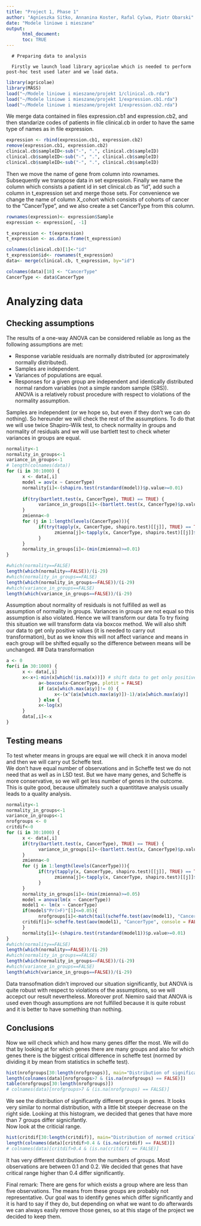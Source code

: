 ```yaml
---
title: "Project 1, Phase 1"
author: "Agnieszka Sitko, Annanina Koster, Rafal Cylwa, Piotr Obarski"
date: "Modele liniowe i mieszane"
output: 
      html_document:
      toc: TRUE
---
```

      # Preparing data to analysis
      
      Firstly we launch load library agricolae which is needed to perform post-hoc test used later and we load data.
```r
library(agricolae)
library(MASS)
load("~/Modele liniowe i mieszane/projekt 1/clinical.cb.rda")
load("~/Modele liniowe i mieszane/projekt 1/expression.cb1.rda")
load("~/Modele liniowe i mieszane/projekt 1/expression.cb2.rda")
```
We merge data contained in files expression.cb1 and expression.cb2, and then standarize codes of patients in file clinical.cb in order to have the same type of names as in file expression. 
```r
expression <- rbind(expression.cb1, expression.cb2)
remove(expression.cb1, expression.cb2)
clinical.cb$sampleID<-sub("-", ".", clinical.cb$sampleID)
clinical.cb$sampleID<-sub("-", ".", clinical.cb$sampleID)
clinical.cb$sampleID<-sub("-", ".", clinical.cb$sampleID)
```
Then we move the name of gene from column into rownames. Subsequently we transpose data in set expression. Finally we name the column which consists a patient id in set clinical.cb as "id", add such a column in t_expression set and merge those sets.
For convenience we change the name of column X_cohort which consists of cohorts of cancer to the "CancerType", and we also create a set CancerType from this column.
```r
rownames(expression)<- expression$Sample
expression <- expression[, -1]

t_expression <- t(expression)
t_expression <- as.data.frame(t_expression)

colnames(clinical.cb)[1]<-"id"
t_expression$id<- rownames(t_expression)
data<- merge(clinical.cb, t_expression, by="id")

colnames(data)[18] <- "CancerType"
CancerType <- data$CancerType

```
# Analyzing data

## Checking assumptions
The results of a one-way ANOVA can be considered reliable as long as the following assumptions are met:<br/>
      
* Response variable residuals are normally distributed (or approximately normally distributed).<br/>
* Samples are independent.<br/>
* Variances of populations are equal.<br/>
* Responses for a given group are independent and identically distributed normal random variables (not a simple random sample (SRS)).<br/>
ANOVA is a relatively robust procedure with respect to violations of the normality assumption.

Samples are independent (or we hope so, but even if they don't we can do nothing). So hereunder we will check the rest of the assumptions. To do that we will use twice Shapiro-Wilk test, to check normality in groups and normality of residuals and we will use bartlett test to check wheter variances in groups are equal.
```r
normality<-1
normality_in_groups<-1
variance_in_groups<-1
# length(colnames(data))
for (i in 30:1000) {
      x <- data[,i]
      model = aov(x ~ CancerType)
      normality[i]<-(shapiro.test(rstandard(model))$p.value>=0.01)
      
      if(try(bartlett.test(x, CancerType), TRUE) == TRUE) {
            variance_in_groups[i]<-(bartlett.test(x, CancerType)$p.value>=0.01)
      }
      zmienna<-0
      for (j in 1:length(levels(CancerType))){
            if(try(tapply(x, CancerType, shapiro.test)[[j]], TRUE) == TRUE) {
                  zmienna[j]<-tapply(x, CancerType, shapiro.test)[[j]]$p.value
            }
      }
      normality_in_groups[i]<-(min(zmienna)>=0.01)
}

#which(normality==FALSE)
length(which(normality==FALSE))/(i-29)
#which(normality_in_groups==FALSE)
length(which(normality_in_groups==FALSE))/(i-29)
#which(variance_in_groups==FALSE)
length(which(variance_in_groups==FALSE))/(i-29)
```
Assumption about normality of residuals is not fulfilled as well as assumption of normality in groups. Variances in groups are not equal so this assumption is also violated. Hence we will transform our data 
To try fixing this situation we will transform data via boxcox method. We will also shift our data to get only positive values (it is needed to carry out transformation), but as we know this will not affect variance and means in each group will be shifted equally so the difference between means will be unchanged.
## Data transformation
```r
a <- 0
for(i in 30:1000) {
      x <- data[,i]
      x<-x+1-min(x[which(!is.na(x))]) # shift data to get only positive
            a<-boxcox(x~CancerType, plotit = FALSE)
            if (a$x[which.max(a$y)]!= 0) {
                  x<-(x^(a$x[which.max(a$y)])-1)/a$x[which.max(a$y)]
            } else {
            x<-log(x)
      } 
      data[,i]<-x
}
```
## Testing means
To test wheter means in groups are equal we will check it in anova model and then we will carry out Scheffe test. </br>
We don't have equal number of observations and in Scheffe test we do not need that as well as in LSD test. But we have many genes, and Scheffe is more conservative, so we will get less number of genes in the outcome. This is quite good, because ultimately such a quantititave analysis usually leads to a quality analysis.
```r
normality<-1
normality_in_groups<-1
variance_in_groups<-1
nrofgroups <- 0
critdif<-0
for (i in 30:1000) {
      x <- data[,i]
      if(try(bartlett.test(x, CancerType), TRUE) == TRUE) {
            variance_in_groups[i]<-(bartlett.test(x, CancerType)$p.value>=0.01)
      }
      zmienna<-0
      for (j in 1:length(levels(CancerType))){
            if(try(tapply(x, CancerType, shapiro.test)[[j]], TRUE) == TRUE) {
                  zmienna[j]<-tapply(x, CancerType, shapiro.test)[[j]]$p.value
            }
      }
      normality_in_groups[i]<-(min(zmienna)>=0.05)
      model = anova(lm(x ~ CancerType))
      model1 <- lm(x ~ CancerType)
      if(model$"Pr(>F)"[1]<=0.05){
            nrofgroups[i]<-match(tail(scheffe.test(aov(model1), "CancerType", console = FALSE)$groups$M,1), letters)
      critdif[i]<-scheffe.test(aov(model1), "CancerType", console = FALSE)$statistics$CriticalDifference/scheffe.test(aov(model1), "CancerType", console = FALSE)$statistics$Mean
      }
      normality[i]<-(shapiro.test(rstandard(model1))$p.value>=0.01)
}
#which(normality==FALSE)
length(which(normality==FALSE))/(i-29)
#which(normality_in_groups==FALSE)
length(which(normality_in_groups==FALSE))/(i-29)
#which(variance_in_groups==FALSE)
length(which(variance_in_groups==FALSE))/(i-29)
```
Data transofmation didn't improved our situation significantly, but ANOVA is quite robust with respect to violations of the assumptions, so we will accepct our result nevertheless.
Moreover prof. Niemiro said that ANOVA is used even though assumptions are not fulfilled because it is quite robust and it is better to have something than nothing.

## Conclusions
Now we will check which and how many genes differ the most. We will do that by looking at for which genes there are many groups and also for which genes there is the biggest critical difference in scheffe test (normed by dividing it by mean from statistics in scheffe test).
```r
hist(nrofgroups[30:length(nrofgroups)], main="Distribution of significantly different groups in gene", xlab="Number of significantly different groups")
length(colnames(data)[nrofgroups>7 & (is.na(nrofgroups) == FALSE)])
table(nrofgroups[30:length(nrofgroups)])
# colnames(data)[nrofgroups>7 & (is.na(nrofgroups) == FALSE)]
```
We see the distribution of significantly different groups in genes. It looks very similar to normal distribution, with a little bit steeper decrease on the right side. Looking at this histogram, we decided that genes that have more than 7 groups differ signicifantly.<br/>
Now look at the criticial range.
```r
hist(critdif[30:length(critdif)], main="Distribution of normed critical differences", xlab="Normed critical range")
length(colnames(data)[critdif>0.4 & (is.na(critdif) == FALSE)])
# colnames(data)[critdif>0.4 & (is.na(critdif) == FALSE)]

```
It has very different distribution from the numbers of groups. Most observations are between 0.1 and 0.2. We decided that genes that have critical range higher than 0.4 differ significantly.<br/>


Final remark: There are gens for which exists a group where are less than five observations. The means from these groups are probably not representative. Our goal was to identify genes which differ significantly and it is hard to say if they do, but depending on what we want to do afterwards we can always easily remove those genes, so at this stage of the project we decided to keep them.